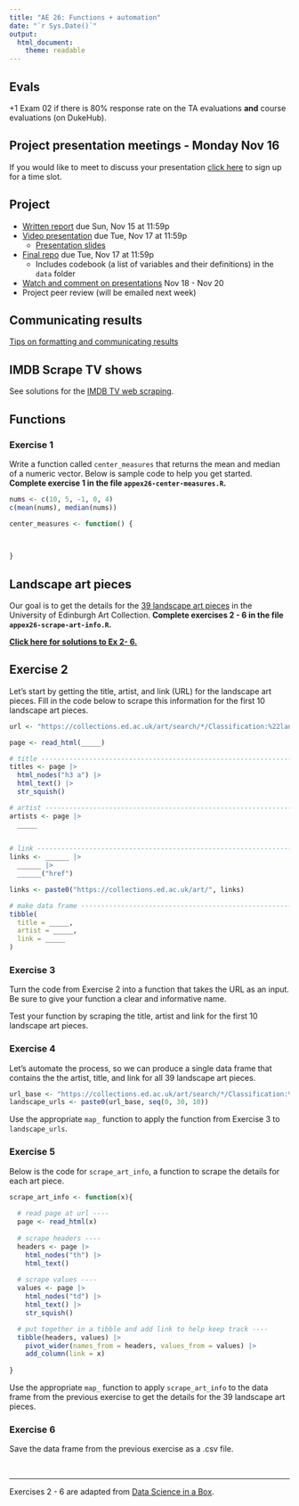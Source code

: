 ```yaml
---
title: "AE 26: Functions + automation"
date: "`r Sys.Date()`"
output: 
  html_document: 
    theme: readable
---
```


## Evals

+1 Exam 02 if there is 80% response rate on the TA evaluations **and** course evaluations (on DukeHub).

## Project presentation meetings - Monday Nov 16

If you would like to meet to discuss your presentation [click here](https://prodduke-my.sharepoint.com/:x:/g/personal/mt324_duke_edu/ESK3DVYybKJDsKEa5VN_J8QBNd6BX6WTp3TTWaaQlehuSg?e=JEVafA) to sign up for a time slot.

## Project

- [Written report](https://sta199-fa20-002.netlify.app/project/#written-report) due Sun, Nov 15 at 11:59p
- [Video presentation](https://sta199-fa20-002.netlify.app/project/#presentation-slides) due Tue, Nov 17 at 11:59p
  - [Presentation slides](https://sta199-fa20-002.netlify.app/project/#presentation-slides)
- [Final repo](https://sta199-fa20-002.netlify.app/project/#project-repository) due Tue, Nov 17 at 11:59p
  - Includes codebook (a list of variables and their definitions) in the `data` folder
- [Watch and comment on presentations](https://sta199-fa20-002.netlify.app/project/#peer-feedback) Nov 18 - Nov 20
- Project peer review (will be emailed next week)

## Communicating results

[Tips on formatting and communicating results](https://sta199-fa20-002.netlify.app/project/#formatting--communication)


## IMDB Scrape TV shows

See solutions for the [IMDB TV web scraping](appex25-web-scrape-tv-solutions.R).


## Functions

### Exercise 1

Write a function called `center_measures` that returns the mean and median of a numeric vector. Below is sample code to help you get started. **Complete exercise 1 in the file `appex26-center-measures.R`.**

```r
nums <- c(10, 5, -1, 0, 4)
c(mean(nums), median(nums))
```

```r
center_measures <- function() {
  

  
}
```

## Landscape art pieces

Our goal is to get the details for the [39 landscape art pieces](https://collections.ed.ac.uk/art/search/*/Classification:%22landscapes+%28representations%29+%7C%7C%7C+landscapes+%28representations%29%22?offset=) in the University of Edinburgh Art Collection. **Complete exercises 2 - 6 in the file `appex26-scrape-art-info.R`.**

[**Click here for solutions to Ex 2-  6.**](appex26-scrape-art-info-SOLUTIONS.R)

## Exercise 2

Let's start by getting the title, artist, and link (URL) for the landscape art pieces. Fill in the code below to scrape this information for the first 10 landscape art pieces.

```r
url <- "https://collections.ed.ac.uk/art/search/*/Classification:%22landscapes+%28representations%29+%7C%7C%7C+landscapes+%28representations%29%22?offset="

page <- read_html(_____)

# title -----------------------------------------------------------------------
titles <- page |>
  html_nodes("h3 a") |>
  html_text() |>
  str_squish() 

# artist -----------------------------------------------------------------------
artists <- page |>
  _____ 
  

# link ------------------------------------------------------------------------
links <- ______ |>
  ______ |>
  ______("href")

links <- paste0("https://collections.ed.ac.uk/art/", links)

# make data frame ------------------------------------------------------------
tibble(
  title = _____, 
  artist = _____, 
  link = _____
)
```

### Exercise 3

Turn the code from Exercise 2 into a function that takes the URL as an input. Be sure to give your function a clear and informative name.

Test your function by scraping the title, artist and link for the first 10 landscape art pieces.


### Exercise 4

Let's automate the process, so we can produce a single data frame that contains the  the artist, title, and link for all 39 landscape art pieces.

```r
url_base <- "https://collections.ed.ac.uk/art/search/*/Classification:%22landscapes+%28representations%29+%7C%7C%7C+landscapes+%28representations%29%22?offset="
landscape_urls <- paste0(url_base, seq(0, 30, 10))
```

Use the appropriate `map_` function to apply the function from Exercise 3 to `landscape_urls`.

### Exercise 5

Below is the code for `scrape_art_info`, a function to scrape the details for each art piece. 

```r
scrape_art_info <- function(x){
  
  # read page at url ----
  page <- read_html(x)
  
  # scrape headers ----
  headers <- page |>
    html_nodes("th") |>
    html_text()
  
  # scrape values ----
  values <- page |>
    html_nodes("td") |>
    html_text() |>
    str_squish()

  # put together in a tibble and add link to help keep track ----
  tibble(headers, values) |>
    pivot_wider(names_from = headers, values_from = values) |>
    add_column(link = x)
  
}
```

Use the appropriate `map_` function to apply `scrape_art_info` to the data frame from the previous exercise to get the details for the 39 landscape art pieces. 

### Exercise 6

Save the data frame from the previous exercise as a .csv file.

<br> 

<hr> 
Exercises 2 - 6 are adapted from [Data Science in a Box](https://datasciencebox.org/).



